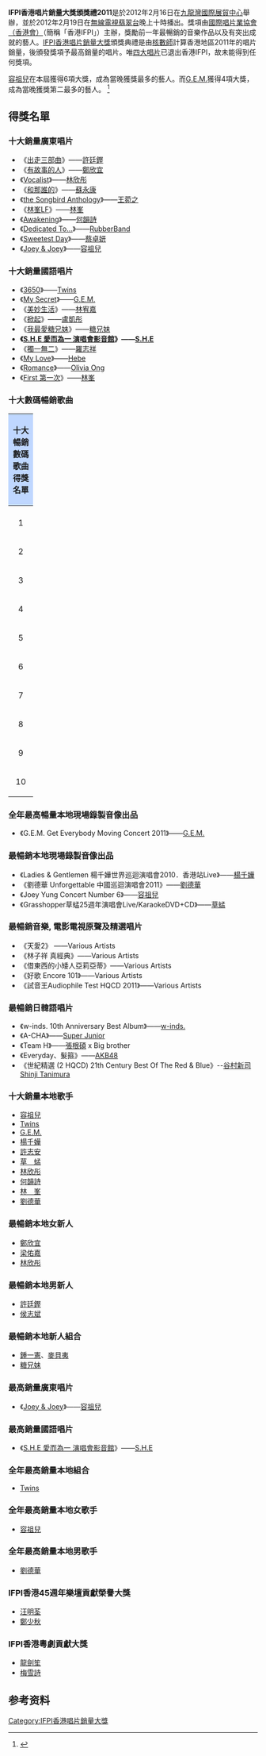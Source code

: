 {{Infobox award
| name     = IFPI 香港唱片销量大奖 2011
| image    = 
| caption  = 
| date     = 2012年2月16日
| location = [[九龍灣國際展貿中心|九龍灣國際展貿中心]], [[香港|香港]]
| network  = [[TVB|TVB]]
| host     = [[李浩林|李浩林]]
| ratings  =  
| previous = [[IFPI香港唱片銷量大獎頒獎禮2010|2010]]
| main     = [[IFPI香港唱片銷量大獎|IFPI香港唱片銷量大獎]]
| next     = [[IFPI香港唱片銷量大獎頒獎禮2012|2012]]
}}
'''IFPI香港唱片銷量大獎頒獎禮2011'''是於2012年2月16日在[[九龍灣國際展貿中心|九龍灣國際展貿中心]]舉辦，並於2012年2月19日在[[無線電視翡翠台|無線電視翡翠台]]晚上十時播出。獎項由[[國際唱片業協會（香港會）|國際唱片業協會（香港會）]]（簡稱「香港IFPI」）主辦，獎勵前一年最暢銷的音樂作品以及有突出成就的藝人。[[IFPI香港唱片銷量大獎|IFPI香港唱片銷量大獎]]頒獎典禮是由[[核數師|核數師]]計算香港地區2011年的唱片銷量，後頒發獎項予最高銷量的唱片。唯[[HKRIA版權風波|四大唱片]]已退出香港IFPI，故未能得到任何獎項。

[[容祖兒|容祖兒]]在本屆獲得6項大獎，成為當晚獲獎最多的藝人。而[[G.E.M.|G.E.M.]]獲得4項大獎，成為當晚獲獎第二最多的藝人。
<ref>{{cite web|url=http://www.ifpihk.org/hong-kong-top-sales-music-award-presented-01-11/hong-kong-top-sales-music-award-presented/2011|title=2011 IFPI Awards Winners|work=IFPI (HK)|date=February 19, 2012|accessdate=April 16, 2016|archive-url=https://web.archive.org/web/20150924033252/http://www.ifpihk.org/hong-kong-top-sales-music-award-presented-01-11/hong-kong-top-sales-music-award-presented/2011|archive-date=2015-09-24|dead-url=yes}}</ref>

== 得獎名單 ==
=== 十大銷量廣東唱片 ===
*《[[出走三部曲|出走三部曲]]》——[[許廷鏗|許廷鏗]]
*《[[有故事的人_(鄭欣宜專輯)|有故事的人]]》——[[鄭欣宜|鄭欣宜]]
*《[[Vocalist|Vocalist]]》——[[林欣彤|林欣彤]]
*《[[和那誰的|和那誰的]]》——[[蘇永康|蘇永康]]
*《[[the_Songbird_Anthology|the Songbird Anthology]]》——[[王菀之|王菀之]]
*《[[LF_(林峯專輯)|林峯LF]]》——[[林峯|林峯]]
*《[[Awakening|Awakening]]》——[[何韻詩|何韻詩]]
*《[[Dedicated_To...|Dedicated To...]]》——[[RubberBand|RubberBand]]
*《[[Sweetest_Day|Sweetest Day]]》——[[蔡卓妍|蔡卓妍]]
*《[[Joey_&_Joey|Joey & Joey]]》——[[容祖兒|容祖兒]]

=== 十大銷量國語唱片 ===
*《[[3650|3650]]》——[[Twins|Twins]]
*《[[My_Secret|My Secret]]》——[[G.E.M.|G.E.M.]]
*《[[美妙生活|美妙生活]]》——[[林宥嘉|林宥嘉]]
*《[[掀起|掀起]]》——[[盧凱彤|盧凱彤]]
*《[[我最愛糖兄妹|我最愛糖兄妹]]》——[[糖兄妹|糖兄妹]]
*'''《[[S.H.E_愛而為一_演唱會影音館|S.H.E 愛而為一 演唱會影音館]]》——[[S.H.E|S.H.E]]'''
*《[[獨一無二_(羅志祥專輯)|獨一無二]]》——[[羅志祥|羅志祥]]
*《[[My_Love_(田馥甄專輯)|My Love]]》——[[田馥甄|Hebe]]
*《[[Romance|Romance]]》——[[Olivia_Ong|Olivia Ong]]
*《[[First_第一次|First 第一次]]》——[[林峯|林峯]]

=== 十大數碼暢銷歌曲 ===
{| class="wikitable" border="1" cellpadding="1"  style="font-size: 100%; text-align: center;"
!colspan=6 width=100% align=center style="background:#BFD7FF"|'''十大暢銷數碼歌曲得獎名單'''
|-
!colspan=1 width=10%| 
!colspan=1 width=30%| '''歌曲'''
!colspan=1 width=30%| '''主唱'''
!colspan=1 width=30%| '''專輯'''
|- 
! 1 || 不要驚動愛情 || [[鄭秀文|鄭秀文]] || 《[[Faith|Faith]]》
|- 
! 2 || Poker Face || [[Lady_Gaga|Lady Gaga]] || 《[[The_Fame|The Fame]]》
|- 
! 3 || 天梯 || [[C_AllStar|C AllStar]] || 《[[我們的胡士托|我們的胡士托]]》
|- 
! 4 || A.I.N.Y. || [[G.E.M.|G.E.M.]] || 《[[18...|18...]]》
|- 
! 5 || 男人信什麼 || [[衛蘭|衛蘭]]、[[JW(歌手)|JW]] || 《[[Love_Diaries|Love Diaries]]》
|-
! 6 || 破相 || [[容祖兒|容祖兒]] || 《[[空港|空港]]》
|-
! 7 || 殘酷遊戲 || [[衛蘭|衛蘭]] || 《[[Wish|Wish]]》
|- 
! 8 || Nobody || [[Wonder_Girls|Wonder Girls]] || 《[[Nobody|Nobody]]》
|- 
! 9 || Nothing's Gonna Change My Love for You || [[方大同|方大同]] || 《[[Timeless|Timeless]]》
|-
! 10 || 陀飛輪 || [[陳奕迅|陳奕迅]] || 《[[Time_Flies|Time Flies]]》
|}

=== 全年最高暢量本地現場錄製音像出品 ===
*《G.E.M. Get Everybody Moving Concert 2011》——[[G.E.M.|G.E.M.]]

=== 最暢銷本地現場錄製音像出品 ===
*《Ladies & Gentlemen 楊千嬅世界巡迴演唱會2010．香港站Live》——[[楊千嬅|楊千嬅]]
*《劉德華 Unforgettable 中國巡迴演唱會2011》——[[劉德華|劉德華]]
*《Joey Yung Concert Number 6》——[[容祖兒|容祖兒]]
*《Grasshopper草蜢25週年演唱會Live/KaraokeDVD+CD》——[[草蜢_(組合)|草蜢]]

=== 最暢銷音樂, 電影電視原聲及精選唱片 ===
*《天愛2》 ——Various Artists
*《林子祥 真經典》——Various Artists
*《借東西的小矮人亞莉亞蒂》——Various Artists
*《好歌 Encore 101》——Various Artists
*《試音王Audiophile Test HQCD 2011》——Various Artists

=== 最暢銷日韓語唱片 ===
*《w-inds. 10th Anniversary Best Album》——[[w-inds.|w-inds.]]
*《A-CHA》——[[Super_Junior|Super Junior]]
*《Team H》——[[張根碩|張根碩]] x Big brother
*《Everyday、髮箍》——[[AKB48|AKB48]]
*《世紀精選 (2 HQCD) 21th Century Best Of The Red & Blue》--[[谷村新司_Shinji_Tanimura|谷村新司 Shinji Tanimura]]

=== 十大銷量本地歌手 ===
*[[容祖兒|容祖兒]]
*[[Twins|Twins]]
*[[G.E.M.|G.E.M.]]
*[[楊千嬅|楊千嬅]]
*[[許志安|許志安]]
*[[草蜢_(組合)|草　蜢]]
*[[林欣彤|林欣彤]]
*[[何韻詩|何韻詩]]
*[[林峯|林　峯]]
*[[劉德華|劉德華]]

=== 最暢銷本地女新人 ===
*[[鄭欣宜|鄭欣宜]]
*[[梁佑嘉|梁佑嘉]]
*[[林欣彤|林欣彤]]

=== 最暢銷本地男新人 ===
*[[許廷鏗|許廷鏗]]
*[[侯志斌|侯志斌]]

=== 最暢銷本地新人組合 ===
*[[鍾一憲|鍾一憲]]、[[麥貝夷|麥貝夷]]
*[[糖兄妹|糖兄妹]]

=== 最高銷量廣東唱片 ===
*《[[Joey_&_Joey|Joey & Joey]]》——[[容祖兒|容祖兒]]

=== 最高銷量國語唱片 ===
*《[[S.H.E_愛而為一_演唱會影音館|S.H.E 愛而為一 演唱會影音館]]》——[[S.H.E|S.H.E]]

=== 全年最高銷量本地組合 ===
*[[Twins|Twins]]

=== 全年最高銷量本地女歌手 ===
*[[容祖兒|容祖兒]]

=== 全年最高銷量本地男歌手 ===
*[[劉德華|劉德華]]

=== IFPI香港45週年樂壇貢獻榮譽大獎 ===
*[[汪明荃|汪明荃]]
*[[鄭少秋|鄭少秋]]

=== IFPI香港粵劇貢獻大獎 ===
*[[龍劍笙|龍劍笙]]
*[[梅雪詩|梅雪詩]]


==参考资料==
{{Reflist}}


{{IFPI香港唱片銷量大獎}}
{{香港音乐颁奖典礼}}

[[Category:IFPI香港唱片銷量大獎|Category:IFPI香港唱片銷量大獎]]